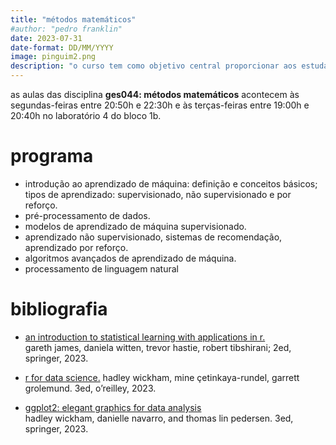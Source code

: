 ```yaml
---
title: "métodos matemáticos"
#author: "pedro franklin"
date: 2023-07-31
date-format: DD/MM/YYYY
image: pinguim2.png
description: "o curso tem como objetivo central proporcionar aos estudantes de estatística uma base sólida de conhecimentos teóricos e práticos no campo do aprendizado de máquina."
---
```


as aulas das disciplina **ges044: métodos matemáticos** acontecem às segundas-feiras entre 20:50h e 22:30h e às terças-feiras entre 19:00h e 20:40h no laboratório 4 do bloco 1b.

# programa

- introdução ao aprendizado de máquina: definição e conceitos básicos; tipos de aprendizado: supervisionado, não supervisionado e por reforço.
- pré-processamento de dados.
- modelos de aprendizado de máquina supervisionado.
- aprendizado não supervisionado, sistemas de recomendação, aprendizado por reforço.
- algoritmos avançados de aprendizado de máquina.
- processamento de linguagem natural

# bibliografia

-   [an introduction to statistical learning with applications in r.](https://hastie.su.domains/ISLR2/ISLRv2_corrected_June_2023.pdf)<br />
gareth james, daniela witten, trevor hastie, robert tibshirani; 2ed, springer, 2023.

- [r for data science.](https://r4ds.hadley.nz/)
hadley wickham, mine çetinkaya-rundel, garrett grolemund. 3ed, o'reilley, 2023.

- [ggplot2: elegant graphics for data analysis](https://ggplot2-book.org/)<br />
hadley wickham, danielle navarro, and thomas lin pedersen. 3ed, springer, 2023.
